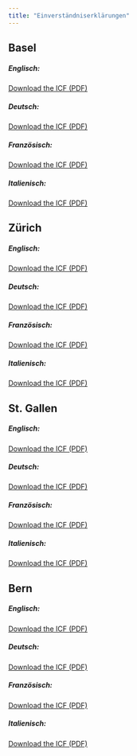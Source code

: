 ```yaml
---
title: "Einverständniserklärungen"
---
```



## Basel

##### Englisch:

[Download the ICF (PDF)](files/IC_RETUNE_EN_V1.1_USB_clean.pdf){target="_blank"}

##### Deutsch:

[Download the ICF (PDF)](files/IC_RETUNE_DE_V1.1_USB_clean.pdf){target="_blank"}

##### Französisch:

[Download the ICF (PDF)](files/IC_RETUNE_FR_V1.1_USB_clean.pdf){target="_blank"}

##### Italienisch:

[Download the ICF (PDF)](files/IC_RETUNE_IT_V1.1_USB_clean.pdf){target="_blank"}


## Zürich

##### Englisch:

[Download the ICF (PDF)](files/IC_RETUNE_EN_V1.1_USZ_clean.pdf){target="_blank"}

##### Deutsch:

[Download the ICF (PDF)](files/IC_RETUNE_DE_V1.1_USZ_clean.pdf){target="_blank"}

##### Französisch:

[Download the ICF (PDF)](files/IC_RETUNE_FR_V1.1_USZ_clean.pdf){target="_blank"}

##### Italienisch:

[Download the ICF (PDF)](files/IC_RETUNE_IT_V1.1_USZ_clean.pdf){target="_blank"}


## St. Gallen

##### Englisch:

[Download the ICF (PDF)](files/IC_RETUNE_EN_V1.1_SG_clean.pdf){target="_blank"}

##### Deutsch:

[Download the ICF (PDF)](files/IC_RETUNE_DE_V1.1_SG_clean.pdf){target="_blank"}

##### Französisch:

[Download the ICF (PDF)](files/IC_RETUNE_FR_V1.1_SG_clean.pdf){target="_blank"}

##### Italienisch:

[Download the ICF (PDF)](files/IC_RETUNE_IT_V1.1_SG_clean.pdf){target="_blank"}


## Bern

##### Englisch:

[Download the ICF (PDF)](files/IC_RETUNE_EN_V1.1_BE_clean.pdf){target="_blank"}

##### Deutsch:

[Download the ICF (PDF)](files/IC_RETUNE_DE_V1.1_BE_clean.pdf){target="_blank"}

##### Französisch:

[Download the ICF (PDF)](files/IC_RETUNE_FR_V1.1_BE_clean.pdf){target="_blank"}

##### Italienisch:

[Download the ICF (PDF)](files/IC_RETUNE_IT_V1.1_BE_clean.pdf){target="_blank"}